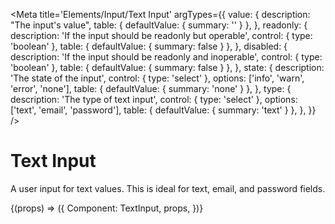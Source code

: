 
<Meta
  title='Elements/Input/Text Input'
  argTypes={{
    value: {
      description: "The input's value",
      table: { defaultValue: { summary: '' } },
    },
    readonly: {
      description: 'If the input should be readonly but operable',
      control: { type: 'boolean' },
      table: { defaultValue: { summary: false } },
    },
    disabled: {
      description: 'If the input should be readonly and inoperable',
      control: { type: 'boolean' },
      table: { defaultValue: { summary: false } },
    },
    state: {
      description: 'The state of the input',
      control: { type: 'select' },
      options: ['info', 'warn', 'error', 'none'],
      table: { defaultValue: { summary: 'none' } },
    },
    type: {
      description: 'The type of text input',
      control: { type: 'select' },
      options: ['text', 'email', 'password'],
      table: { defaultValue: { summary: 'text' } },
    },
  }}
/>

# Text Input

A user input for text values. This is ideal for text, email, and password fields.

<Canvas>
  <Story name='TextInput'>
    {(props) => ({
      Component: TextInput,
      props,
    })}
  </Story>
</Canvas>
